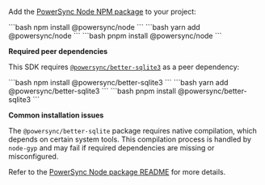 Add the [PowerSync Node NPM package](https://www.npmjs.com/package/@powersync/node) to your project:

<Tabs>
  <Tab title="npm">
    ```bash
    npm install @powersync/node
    ```
  </Tab>

  <Tab title="yarn">
    ```bash
    yarn add @powersync/node
    ```
  </Tab>

  <Tab title="pnpm">
    ```bash
    pnpm install @powersync/node
    ```
  </Tab>
</Tabs>

**Required peer dependencies**
  
This SDK requires [`@powersync/better-sqlite3`](https://www.npmjs.com/package/@powersync/better-sqlite3) as a peer dependency:

<Tabs>
  <Tab title="npm">
    ```bash
    npm install @powersync/better-sqlite3
    ```
  </Tab>

  <Tab title="yarn">
    ```bash
    yarn add @powersync/better-sqlite3
    ```
  </Tab>

  <Tab title="pnpm">
    ```bash
    pnpm install @powersync/better-sqlite3
    ```
  </Tab>
</Tabs>

**Common installation issues**

The `@powersync/better-sqlite` package requires native compilation, which depends on certain system tools. This compilation process is handled by `node-gyp` and may fail if required dependencies are missing or misconfigured.

Refer to the [PowerSync Node package README](https://www.npmjs.com/package/@powersync/node) for more details.